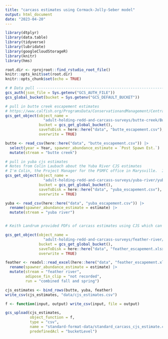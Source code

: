 ```yaml
---
title: "carcass estimates using Cormack-Jolly-Seber model"
output: html_document
date: "2023-04-20"
---
```


```r
library(dtplyr)
library(data.table)
library(tidyverse)
library(lubridate)
library(googleCloudStorageR)
library(knitr)
library(hms)

root.dir <- rprojroot::find_rstudio_root_file()
knitr::opts_knit$set(root.dir)
knitr::opts_chunk$set(echo = TRUE)
```

```r
# # Data pull ---------------------------------------------------------------
gcs_auth(json_file = Sys.getenv("GCS_AUTH_FILE"))
gcs_global_bucket(bucket = Sys.getenv("GCS_DEFAULT_BUCKET"))

# pull in butte creek escapement estimates
# https://www.calfish.org/ProgramsData/ConservationandManagement/CentralValleyMonitoring/SacramentoValleyTributaryMonitoring/ButteCreek.aspx
gcs_get_object(object_name = 
                 "adult-holding-redd-and-carcass-surveys/butte-creek/Butte_Creek_Historic_Escapement.csv",
               bucket = gcs_get_global_bucket(),
               saveToDisk = here::here("data", "butte_escapement.csv"),
               overwrite = TRUE)

butte <- read_csv(here::here("data", "butte_escapement.csv")) |> 
  select(year = Year, spawner_abundance_estimate = `Post Spawn Est.`) |> 
  mutate(stream = "butte creek")

# pull in yuba cjs estimates
# Notes from Colin Laubach about the Yuba River CJS estimates
# I'm Colin, the Project Manager for the PSMFC office in Marysville.  I began working for PSMFC in 2020 and stepped into the PM position last fall, so I'm still a little new to Escapement Survey data.  From what I could find, population estimation using the CJS model began in 2012, however I was only able to find old reports starting in 2014.  Between then and now there have been a handful of survey years where we did not recaptured sufficient carcasses to accurately run our CJS model, including last year and 2021.
gcs_get_object(object_name = 
                 "adult-holding-redd-and-carcass-surveys/yuba-river/yuba_cjs_estimates.csv",
               bucket = gcs_get_global_bucket(),
               saveToDisk = here::here("data", "yuba_escapement.csv"),
               overwrite = TRUE)

yuba <- read_csv(here::here("data", "yuba_escapement.csv")) |> 
  rename(spawner_abundance_estimate = estimate) |> 
  mutate(stream = "yuba river")


# Keith Landrum provided PDFs of carcass estimates using CJS which can be found in the google drive. In 2018 there was the Camp Fire and a lot of missing weeks. They used some interpolation methods - we chose the 5 year method.

gcs_get_object(object_name = 
                 "adult-holding-redd-and-carcass-surveys/feather-river/data-raw/carcass/cjs_estimates/feather_cjs_estimates.xlsx",
               bucket = gcs_get_global_bucket(),
               saveToDisk = here::here("data", "feather_escapement.xlsx"),
               overwrite = TRUE)

feather <- readxl::read_excel(here::here("data", "feather_escapement.xlsx")) |> 
  rename(spawner_abundance_estimate = estimate) |> 
  mutate(stream = "feather river",
         adipose_fin_clip = "not recorded",
         run = "combined fall and spring")


```

```r
cjs_estimates <- bind_rows(butte, yuba, feather)
write_csv(cjs_estimates, "data/cjs_estimates.csv")
```

```r
f <- function(input, output) write_csv(input, file = output)

gcs_upload(cjs_estimates,
           object_function = f,
           type = "csv",
           name = "standard-format-data/standard_carcass_cjs_estimate.csv",
           predefinedAcl = "bucketLevel")
```